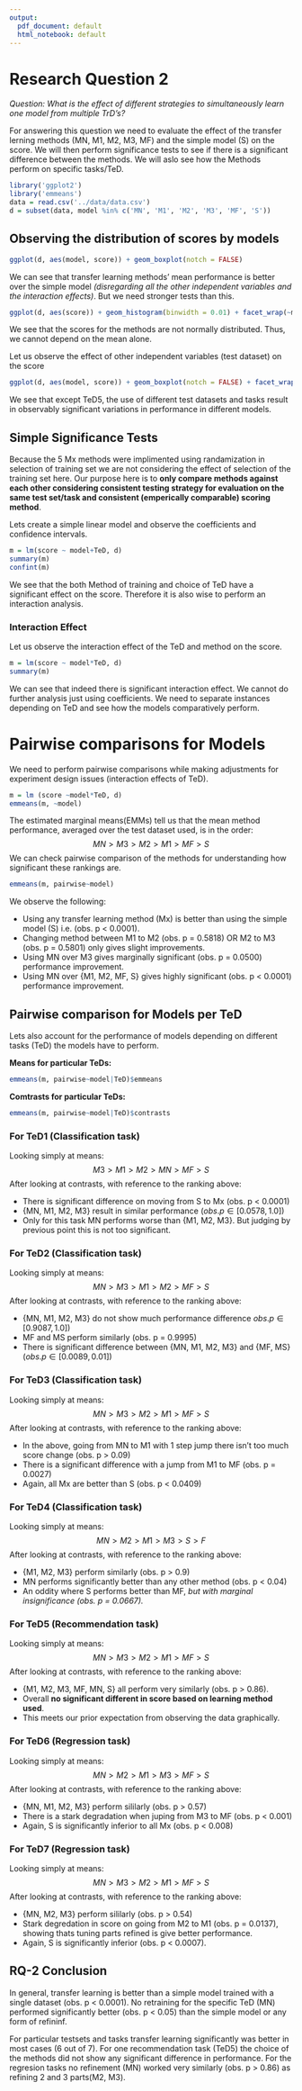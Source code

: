 ---
output:
  pdf_document: default
  html_notebook: default
---
# Research Question 2

*Question: What is the effect of different strategies to simultaneously learn one model from multiple TrD’s?*

For answering this question we need to evaluate the effect of the transfer lerning methods (MN, M1, M2, M3, MF) and the simple model (S) on the score. We will then perform significance tests to see if there is a significant difference between the methods. We will aslo see how the Methods perform on specific tasks/TeD.  

```{r include=FALSE}
library('ggplot2')
library('emmeans')
data = read.csv('../data/data.csv')
d = subset(data, model %in% c('MN', 'M1', 'M2', 'M3', 'MF', 'S'))
```

## Observing the distribution of scores by models
```{r}
ggplot(d, aes(model, score)) + geom_boxplot(notch = FALSE)
```
We can see that transfer learning methods' mean performance is better over the simple model *(disregarding all the other independent variables and the interaction effects)*. But we need stronger tests than this.

```{r}
ggplot(d, aes(score)) + geom_histogram(binwidth = 0.01) + facet_wrap(~model)
```
We see that the scores for the methods are not normally distributed. Thus, we cannot depend on the mean alone.


Let us observe the effect of other independent variables (test dataset) on the score

```{r}
ggplot(d, aes(model, score)) + geom_boxplot(notch = FALSE) + facet_wrap(~TeD)
```
We see that except TeD5, the use of different test datasets and tasks result in observably significant variations in performance in different models.

## Simple Significance Tests
Because the 5 Mx methods were implimented using randamization in selection of training set we are not considering the effect of selection of the training set here. Our purpose here is to **only compare methods against each other considering consistent testing strategy for evaluation on the same test set/task and consistent (emperically comparable) scoring method**. \

Lets create a simple linear model and observe the coefficients and confidence intervals.
```{r}
m = lm(score ~ model+TeD, d)
summary(m)
confint(m)
```
We see that the both Method of training and choice of TeD have a significant effect on the score. Therefore it is also wise to perform an interaction analysis.

### Interaction Effect
Let us observe the interaction effect of the TeD and method on the score.
```{r}
m = lm(score ~ model*TeD, d)
summary(m)
```
We can see that indeed there is significant interaction effect. We cannot do further analysis just using coefficients. We need to separate instances depending on TeD and see how the models comparatively perform.

# Pairwise comparisons for Models
We need to perform pairwise comparisons while making adjustments for experiment design issues (interaction effects of TeD).
```{r}
m = lm (score ~model*TeD, d)
emmeans(m, ~model)
```

The estimated marginal means(EMMs) tell us that the mean method performance, averaged over the test dataset used, is in the order:
$$ MN > M3 > M2 > M1 > MF > S $$
We can check pairwise comparison of the methods for understanding how significant these rankings are.
```{r}
emmeans(m, pairwise~model)
```
We observe the following:

- Using any transfer learning method (Mx) is better than using the simple model (S) i.e. (obs. p < 0.0001).
- Changing method between M1 to M2 (obs. p = 0.5818)  OR M2 to M3 (obs. p = 0.5801) only gives slight improvements.
- Using MN over M3 gives marginally significant (obs. p = 0.0500) performance improvement.
- Using MN over {M1, M2, MF, S} gives highly significant (obs. p < 0.0001) performance improvement.


## Pairwise comparison for Models per TeD

Lets also account for the performance of models depending on different tasks (TeD) the models have to perform.

**Means for particular TeDs:**
```{r}
emmeans(m, pairwise~model|TeD)$emmeans
```


**Comtrasts for particular TeDs:**
```{r}
emmeans(m, pairwise~model|TeD)$contrasts
```

### For TeD1 (Classification task)
Looking simply at means:
$$ M3 > M1 > M2 > MN > MF > S $$
After looking at contrasts, with reference to the ranking above:

- There is significant difference on moving from S to Mx (obs. p < 0.0001)
- {MN, M1, M2, M3} result in  similar performance $(obs. p \in [0.0578, 1.0] )$
- Only for this task MN performs worse than {M1, M2, M3}. But judging by previous point this is not too significant.


### For TeD2 (Classification task)
Looking simply at means:
$$ MN > M3 > M1 > M2 > MF > S $$
After looking at contrasts, with reference to the ranking above:

- {MN, M1, M2, M3} do not show much performance difference $obs. p \in [0.9087, 1.0])$
- MF and MS perform similarly (obs. p = 0.9995)
- There is significant difference between {MN, M1, M2, M3} and {MF, MS} $(obs. p \in [0.0089, 0.01])$

### For TeD3 (Classification task)
Looking simply at means:
$$ MN > M3 > M2 > M1 > MF > S $$
After looking at contrasts, with reference to the ranking above:

- In the above, going from MN to M1 with 1 step jump there isn't too much score change (obs. p > 0.09)
- There is a significant difference with a jump from M1 to MF (obs. p = 0.0027)
- Again, all Mx are better than S (obs. p < 0.0409)


### For TeD4 (Classification task)
Looking simply at means:
$$ MN > M2 > M1 > M3 > S > F $$
After looking at contrasts, with reference to the ranking above:

- {M1, M2, M3} perform similarly (obs. p > 0.9)
- MN performs significantly better than any other method (obs. p < 0.04)
- An oddity where S performs better than MF, *but with marginal insignificance (obs. p = 0.0667).*

### For TeD5 (Recommendation task)
Looking simply at means:
$$ MN > M3 > M2 > M1 > MF > S $$
After looking at contrasts, with reference to the ranking above:

- {M1, M2, M3, MF, MN, S} all perform very similarly (obs. p > 0.86). 
- Overall **no significant different in score based on learning method used**.
- This meets our prior expectation from observing the data graphically.

### For TeD6 (Regression task)
Looking simply at means:
$$ MN > M2 > M1 > M3 > MF > S $$
After looking at contrasts, with reference to the ranking above:

- {MN, M1, M2, M3} perform sililarly (obs. p > 0.57)
- There is a stark degradation when juping from M3 to MF (obs. p < 0.001)
- Again, S is significantly inferior to all Mx (obs. p < 0.008)


### For TeD7 (Regression task)
Looking simply at means:
$$ MN > M3 > M2 > M1 > MF > S $$
After looking at contrasts, with reference to the ranking above:

- {MN, M2, M3} perform sililarly (obs. p > 0.54)
- Stark degredation in score on going from M2 to M1 (obs. p = 0.0137), showing thats tuning parts refined is give better performance.
- Again, S is significantly inferior (obs. p < 0.0007).


## RQ-2 Conclusion
In general, transfer learning is better than a simple model trained with a single dataset (obs. p < 0.0001). No retraining for the specific TeD (MN) performed significantly better (obs. p < 0.05) than the simple model or any form of refininf. 

For particular testsets and tasks transfer learning significantly was better in most cases (6 out of 7). For one recommendation task (TeD5) the choice of the methods did not show any significant difference in performance. For the regresion tasks no refinement (MN) worked very similarly (obs. p > 0.86) as refining 2 and 3 parts(M2, M3).





